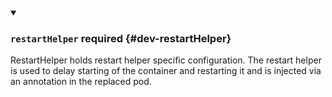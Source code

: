 


<details className="config-field" data-expandable="true" open>
<summary>

### `restartHelper` <span className="config-field-required" data-required="false">required</span> <span className="config-field-type"></span> <span className="config-field-default"></span> <span className="config-field-enum"></span> {#dev-restartHelper}

RestartHelper holds restart helper specific configuration. The restart helper is used to delay starting of the container and restarting it and is injected via an annotation in the replaced pod.

</summary>

<PartialRestartHelperreference />


</details>
